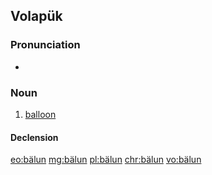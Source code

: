 {{also|balun}}
==Volapük==

===Pronunciation===
* {{IPA|[bɛˈlun]|lang=vo}}

===Noun===
{{vo-noun}}

# [[balloon]]

====Declension====
{{vo-decl-noun}}

[[eo:bälun]]
[[mg:bälun]]
[[pl:bälun]]
[[chr:bälun]]
[[vo:bälun]]